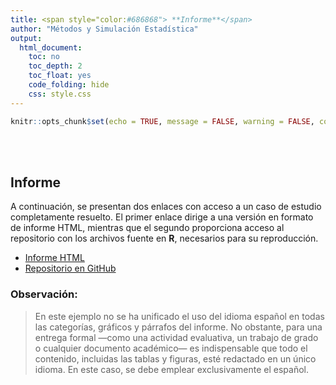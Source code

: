 ```yaml
---
title: <span style="color:#686868"> **Informe**</span>
author: "Métodos y Simulación Estadística"
output:
  html_document:
    toc: no
    toc_depth: 2
    toc_float: yes
    code_folding: hide
    css: style.css
---
```


```r
knitr::opts_chunk$set(echo = TRUE, message = FALSE, warning = FALSE, comment = NA)

```

</br></br>
<h2>Informe</h2>


A continuación, se presentan dos enlaces con acceso a un caso de estudio completamente resuelto. El primer enlace dirige a una versión en formato de informe HTML, mientras que el segundo proporciona acceso al repositorio con los archivos fuente en **R**, necesarios para su reproducción.

<ul>
  <li><a href="https://centromagis.github.io/Informe/" target="_blank">Informe HTML</a></li>
  <li><a href="https://github.com/Centromagis/Informe.git" target="_blank">Repositorio en GitHub</a></li>
</ul>


<div class="caja-nota">
<h3>Observación:</h3>
<p>
>
En este ejemplo no se ha unificado el uso del idioma español en todas las categorías, gráficos y párrafos del informe. No obstante, para una entrega formal —como una actividad evaluativa, un trabajo de grado o cualquier documento académico— es indispensable que todo el contenido, incluidas las tablas y figuras, esté redactado en un único idioma. En este caso, se debe emplear exclusivamente el español.
>
</p>
</div>
